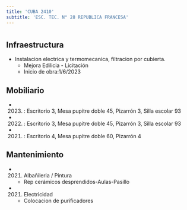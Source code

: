 ```yaml
---
title: 'CUBA 2410'
subtitle: 'ESC. TEC. N° 28 REPUBLICA FRANCESA'
---
```


#
## Infraestructura

* Instalacion electrica y  termomecanica, filtracion por cubierta. 
    + Mejora Edilicia - Licitación 
    + Inicio de obra:1/6/2023 



## Mobiliario

*  (2023) : Escritorio 3, Mesa pupitre doble 45, Pizarrón 3, Silla escolar 93 

*  (2022) : Escritorio 3, Mesa pupitre doble 45, Pizarrón 3, Silla escolar 93 

*  (2021) : Escritorio 4, Mesa pupitre doble 60, Pizarrón 4 





## Mantenimiento

*  (2021) Albañileria / Pintura 
    + Rep cerámicos desprendidos-Aulas-Pasillo

*  (2021) Electricidad 
    + Colocacion de purificadores






